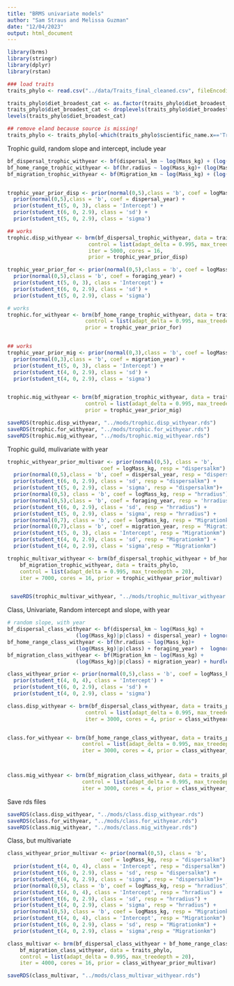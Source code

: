```yaml
---
title: "BRMS univariate models"
author: "Sam Straus and Melissa Guzman"
date: "12/04/2023"
output: html_document
---
```


```r
library(brms)
library(stringr)
library(dplyr)
library(rstan)

### load traits
traits_phylo <- read.csv("../data/Traits_final_cleaned.csv", fileEncoding="latin1")

traits_phylo$diet_broadest_cat <- as.factor(traits_phylo$diet_broadest_cat)
traits_phylo$diet_broadest_cat <- droplevels(traits_phylo$diet_broadest_cat)
levels(traits_phylo$diet_broadest_cat)

## remove eland because source is missing!
traits_phylo <- traits_phylo[-which(traits_phylo$scientific_name.x=='Tragelaphus_oryx'),]

```

Trophic guild, random slope and intercept, include year

```r
bf_dispersal_trophic_withyear <- bf(dispersal_km ~ log(Mass_kg) + (log(Mass_kg)|diet_broadest_cat) + dispersal_year) + lognormal(link = "identity")
bf_home_range_trophic_withyear <- bf(hr.radius ~ log(Mass_kg)+ (log(Mass_kg)|diet_broadest_cat) + foraging_year) + lognormal(link = "identity")
bf_migration_trophic_withyear <- bf(Migration_km ~ log(Mass_kg) + (log(Mass_kg)|diet_broadest_cat) + migration_year) + hurdle_lognormal(link = 'identity')


trophic_year_prior_disp <- prior(normal(0,5),class = 'b', coef = logMass_kg) +
  prior(normal(0,5),class = 'b', coef = dispersal_year) +
  prior(student_t(5, 0, 3), class = 'Intercept') +
  prior(student_t(6, 0, 2.9), class = 'sd') +
  prior(student_t(5, 0, 2.9), class = 'sigma')

## works
trophic.disp_withyear <- brm(bf_dispersal_trophic_withyear, data = traits_phylo, 
                          control = list(adapt_delta = 0.995, max_treedepth=20), 
                          iter = 5000, cores = 16,
                          prior = trophic_year_prior_disp)

trophic_year_prior_for <- prior(normal(0,5),class = 'b', coef = logMass_kg) +
  prior(normal(0,5),class = 'b', coef = foraging_year) +
  prior(student_t(5, 0, 3), class = 'Intercept') +
  prior(student_t(6, 0, 2.9), class = 'sd') +
  prior(student_t(5, 0, 2.9), class = 'sigma')

# works
trophic.for_withyear <- brm(bf_home_range_trophic_withyear, data = traits_phylo, 
                         control = list(adapt_delta = 0.995, max_treedepth=20), iter = 5000, cores = 16,
                         prior = trophic_year_prior_for)


## works
trophic_year_prior_mig <- prior(normal(0,3),class = 'b', coef = logMass_kg) +
  prior(normal(0,3),class = 'b', coef = migration_year) +
  prior(student_t(5, 0, 3), class = 'Intercept') +
  prior(student_t(4, 0, 2.9), class = 'sd') +
  prior(student_t(4, 0, 2.9), class = 'sigma') 


trophic.mig_withyear <- brm(bf_migration_trophic_withyear, data = traits_phylo, 
                         control = list(adapt_delta = 0.995, max_treedepth=20), iter = 4000, cores = 16,
                         prior = trophic_year_prior_mig)


```

```r

saveRDS(trophic.disp_withyear, "../mods/trophic.disp_withyear.rds")
saveRDS(trophic.for_withyear, "../mods/trophic.for_withyear.rds")
saveRDS(trophic.mig_withyear, "../mods/trophic.mig_withyear.rds") 

```


Trophic guild, mulivariate with year
```r

trophic_withyear_prior_multivar <- prior(normal(0,5), class = 'b', 
                              coef = logMass_kg, resp = "dispersalkm") +
  prior(normal(0,5),class = 'b', coef = dispersal_year, resp = "dispersalkm") +
  prior(student_t(6, 0, 2.9), class = 'sd', resp = "dispersalkm") +
  prior(student_t(5, 0, 2.9), class = 'sigma', resp = "dispersalkm")+
  prior(normal(0,5), class = 'b', coef = logMass_kg, resp = "hrradius") +
  prior(normal(0,5),class = 'b', coef = foraging_year, resp = 'hrradius') +
  prior(student_t(6, 0, 2.9), class = 'sd', resp = "hrradius") +
  prior(student_t(5, 0, 2.9), class = 'sigma', resp = "hrradius") +
  prior(normal(0,7), class = 'b', coef = logMass_kg, resp = "Migrationkm") +
  prior(normal(0,7),class = 'b', coef = migration_year, resp = "Migrationkm") +
  prior(student_t(5, 0, 3), class = 'Intercept', resp = "Migrationkm") +
  prior(student_t(4, 0, 2.9), class = 'sd', resp = "Migrationkm") +
  prior(student_t(4, 0, 2.9), class = 'sigma',resp = "Migrationkm")

trophic_multivar_withyear <- brm(bf_dispersal_trophic_withyear + bf_home_range_trophic_withyear +
    bf_migration_trophic_withyear, data = traits_phylo, 
    control = list(adapt_delta = 0.995, max_treedepth = 20), 
    iter = 7000, cores = 16, prior = trophic_withyear_prior_multivar)


 saveRDS(trophic_multivar_withyear, "../mods/trophic_multivar_withyear.rds")


```


Class, Univariate, Random intercept and slope, with year
```r

# random slope, with year
bf_dispersal_class_withyear <- bf(dispersal_km ~ log(Mass_kg) + 
                      (log(Mass_kg)|p|class) + dispersal_year) + lognormal()
bf_home_range_class_withyear <- bf(hr.radius ~ log(Mass_kg)+ 
                      (log(Mass_kg)|p|class) + foraging_year) +  lognormal()
bf_migration_class_withyear <- bf(Migration_km ~ log(Mass_kg) + 
                      (log(Mass_kg)|p|class) + migration_year) + hurdle_lognormal()

class_withyear_prior <- prior(normal(0,5),class = 'b', coef = logMass_kg) +
  prior(student_t(4, 0, 4), class = 'Intercept') +
  prior(student_t(6, 0, 2.9), class = 'sd') +
  prior(student_t(4, 0, 2.9), class = 'sigma')

class.disp_withyear <- brm(bf_dispersal_class_withyear, data = traits_phylo, 
                         control = list(adapt_delta = 0.995, max_treedepth=20), 
                         iter = 3000, cores = 4, prior = class_withyear_prior)


class.for_withyear <- brm(bf_home_range_class_withyear, data = traits_phylo, 
                        control = list(adapt_delta = 0.995, max_treedepth=20), 
                        iter = 3000, cores = 4, prior = class_withyear_prior)



class.mig_withyear <- brm(bf_migration_class_withyear, data = traits_phylo, 
                        control = list(adapt_delta = 0.995, max_treedepth=20), 
                        iter = 3000, cores = 4, prior = class_withyear_prior)

```
Save rds files
```r
saveRDS(class.disp_withyear, "../mods/class.disp_withyear.rds")
saveRDS(class.for_withyear, "../mods/class.for_withyear.rds")
saveRDS(class.mig_withyear, "../mods/class.mig_withyear.rds")

```


Class, but multivariate
```r

class_withyear_prior_multivar <- prior(normal(0,5), class = 'b', 
                              coef = logMass_kg, resp = "dispersalkm") +
  prior(student_t(4, 0, 4), class = 'Intercept', resp = "dispersalkm") +
  prior(student_t(6, 0, 2.9), class = 'sd', resp = "dispersalkm") +
  prior(student_t(4, 0, 2.9), class = 'sigma', resp = "dispersalkm")+
  prior(normal(0,5), class = 'b', coef = logMass_kg, resp = "hrradius") +
  prior(student_t(4, 0, 4), class = 'Intercept', resp = "hrradius") +
  prior(student_t(6, 0, 2.9), class = 'sd', resp = "hrradius") +
  prior(student_t(4, 0, 2.9), class = 'sigma', resp = "hrradius") +
  prior(normal(0,5), class = 'b', coef = logMass_kg, resp = "Migrationkm") +
  prior(student_t(4, 0, 4), class = 'Intercept', resp = "Migrationkm") +
  prior(student_t(6, 0, 2.9), class = 'sd', resp = "Migrationkm") +
  prior(student_t(4, 0, 2.9), class = 'sigma',resp = "Migrationkm")

class_multivar <- brm(bf_dispersal_class_withyear + bf_home_range_class_withyear +
    bf_migration_class_withyear, data = traits_phylo, 
    control = list(adapt_delta = 0.995, max_treedepth = 20), 
    iter = 4000, cores = 16, prior = class_withyear_prior_multivar)

saveRDS(class_multivar, "../mods/class_multivar_withyear.rds")

````